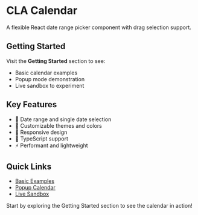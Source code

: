 
<Meta title="Welcome" />

# CLA Calendar

A flexible React date range picker component with drag selection support.

## Getting Started

Visit the **Getting Started** section to see:
- Basic calendar examples
- Popup mode demonstration
- Live sandbox to experiment

## Key Features

- 📅 Date range and single date selection
- 🎨 Customizable themes and colors
- 📱 Responsive design
- 🔧 TypeScript support
- ⚡ Performant and lightweight

## Quick Links

- [Basic Examples](/story/getting-started--basic-calendar)
- [Popup Calendar](/story/getting-started--popup-calendar)
- [Live Sandbox](/story/getting-started--simple-sandbox)

Start by exploring the Getting Started section to see the calendar in action!
